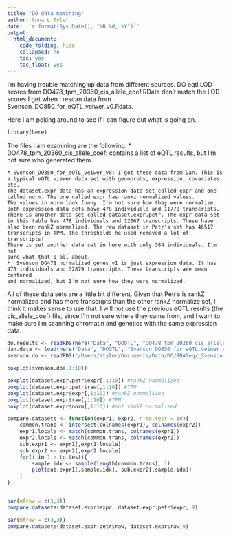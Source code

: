 ```yaml
---
title: "DO data matching"
author: Anna L Tyler
date: '`r format(Sys.Date(), "%B %d, %Y")`'
output: 
  html_document:
    code_folding: hide
    collapsed: no
    toc: yes
    toc_float: yes
---
```


I'm having trouble matching up data from different sources. DO eqtl LOD scores
from DO478_tpm_20360_cis_allele_coef.RData don't match the LOD scores I get when
I rescan data from Svenson_DO850_for_eQTL_veiwer_v0.Rdata.

Here I am poking around to see if I can figure out what is going on.

```r
library(here)
```

The files I am examining are the following:
    * DO478_tpm_20360_cis_allele_coef: contains a list of eQTL results, but 
    I'm not sure who generated them. 
    
    * Svenson_DO850_for_eQTL_veiwer_v0: I got these data from Dan. This is 
    a typical eQTL viewer data set with genoprobs, expression, covariates,
    etc.
    The dataset.expr data has an expression data set called expr and one
    called norm. The one called expr has rankz normalized values.
    The values in norm look funny. I'm not sure how they were normalize.
    Both expression data sets have 478 individuals and 11770 transcripts.
    There is another data set called dataset.expr.petr. The expr data set
    in this table has 478 individuals and 12067 transcripts. These have 
    also been rankZ normalized. The raw dataset in Petr's set has 46517 
    transcripts in TPM. The thresholds he used removed a lot of transcripts!
    There is yet another data set in here with only 384 individuals. I'm not
    sure what that's all about. 
    * _Svenson_DO478_normalized_genes_v1 is just expression data. It has
    478 individuals and 32879 transcripts. These transcripts are mean centered
    and normalized, but I'm not sure how they were normalized.

All of these data sets are a little bit different. Given that Petr's is
rankZ normalized and has more transcripts than the other rankZ normalize
set, I think it makes sense to use that. I will not use the previous eQTL
results (the cis_allele_coef) file, since I'm not sure where they came
from, and I want to make sure I'm scanning chromatin and genetics with the
same expression data.

```r
do.results <- readRDS(here("Data", "DOQTL", "DO478_tpm_20360_cis_allele_coef.RData"))
dan.data <- load(here("Data", "DOQTL", "Svenson_DO850_for_eQTL_veiwer_v0.Rdata"))
svenson.do <- readRDS("/Users/atyler/Documents/Data/DO/RNASeq/_Svenson_DO478_normalized_genes_v1.rds")
```


```r
boxplot(svenson.do[,1:10])

boxplot(dataset.expr.petr$expr[,1:10]) #rankZ normalized
boxplot(dataset.expr.petr$raw[,1:10]) #TPM
boxplot(dataset.expr$expr[,1:10]) #rankZ normalized
boxplot(dataset.expr$raw[,1:10]) #TPM
boxplot(dataset.expr$norm[,1:10]) #not rankZ normalized
```

```r
compare.datasets <- function(expr1, expr2, n.to.test = 10){
    common.trans <- intersect(colnames(expr1), colnames(expr2))
    expr1.locale <- match(common.trans, colnames(expr1))
    expr2.locale <- match(common.trans, colnames(expr2))
    sub.expr1 <- expr1[,expr1.locale]
    sub.expr2 <- expr2[,expr2.locale]
    for(i in 1:n.to.test){
        sample.idx <- sample(length(common.trans), 1)
        plot(sub.expr1[,sample.idx], sub.expr2[,sample.idx])
    }
}


par(mfrow = c(3,3))
compare.datasets(dataset.expr$expr, dataset.expr.petr$expr, 9)

par(mfrow = c(3,3))
compare.datasets(dataset.expr.petr$raw, dataset.expr$raw,9)
```